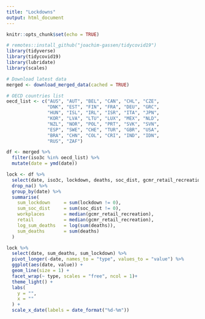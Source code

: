 ```yaml
---
title: "Lockdowns"
output: html_document
---
```


```r
knitr::opts_chunk$set(echo = TRUE)
```

```r
# remotes::install_github("joachim-gassen/tidycovid19")
library(tidyverse)
library(tidycovid19)
library(lubridate)
library(scales)
```

```r
# Download latest data
merged <- download_merged_data(cached = TRUE)
```

```r
# OECD countries list
oecd_list <- c("AUS", "AUT", "BEL", "CAN", "CHL", "CZE",
               "DNK", "EST", "FIN", "FRA", "DEU", "GRC",
               "HUN", "ISL", "IRL", "ISR", "ITA", "JPN",
               "KOR", "LVA", "LTU", "LUX", "MEX", "NLD",
               "NZL", "NOR", "POL", "PRT", "SVK", "SVN",
               "ESP", "SWE", "CHE", "TUR", "GBR", "USA",
               "BRA", "CHN", "COL", "CRI", "IND", "IDN",
               "RUS", "ZAF")
```

```r
df <- merged %>% 
  filter(iso3c %in% oecd_list) %>% 
  mutate(date = ymd(date))
```

```r
lock <- df %>% 
  select(date, iso3c, lockdown, deaths, soc_dist, gcmr_retail_recreation) %>% 
  drop_na() %>% 
  group_by(date) %>% 
  summarise(
    sum_lockdown     = sum(lockdown != 0),
    sum_soc_dist     = sum(soc_dist != 0),
    workplaces       = median(gcmr_retail_recreation),
    retail           = median(gcmr_retail_recreation),
    log_sum_deaths   = log(sum(deaths)),
    sum_deaths       = sum(deaths)
  ) 

lock %>% 
  select(date, sum_deaths, sum_lockdown) %>% 
  pivot_longer(-date, names_to = "type", values_to = "value") %>% 
  ggplot(aes(date, value)) +
  geom_line(size = 1) +
  facet_wrap(~ type, scales = "free", ncol = 1)+
  theme_light() +
  labs(
    y = "",
    x = ""
  ) +
  scale_x_date(labels = date_format("%d-%m"))
```
